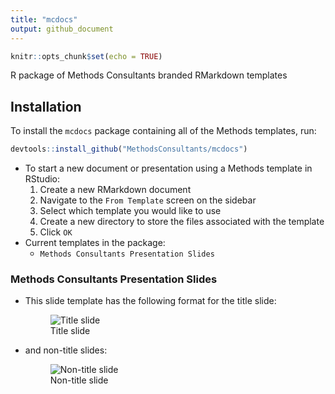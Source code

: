 ```yaml
---
title: "mcdocs"
output: github_document
---
```


```r
knitr::opts_chunk$set(echo = TRUE)
```

R package of Methods Consultants branded RMarkdown templates

## Installation

To install the `mcdocs` package containing all of the Methods templates, run:

```r
devtools::install_github("MethodsConsultants/mcdocs")
```

- To start a new document or presentation using a Methods template in RStudio:
    1. Create a new RMarkdown document
    2. Navigate to the `From Template` screen on the sidebar
    3. Select which template you would like to use
    4. Create a new directory to store the files associated with the template
    5. Click `OK`

- Current templates in the package: 
    - `Methods Consultants Presentation Slides`

### Methods Consultants Presentation Slides

- This slide template has the following format for the title slide:
    
    ![Title slide](inst/rmarkdown/templates/mc_pres_temp/skeleton/mc_title_slide.png)
    
- and non-title slides:

    ![Non-title slide](inst/rmarkdown/templates/mc_pres_temp/skeleton/mc_non_title_slide.png)

